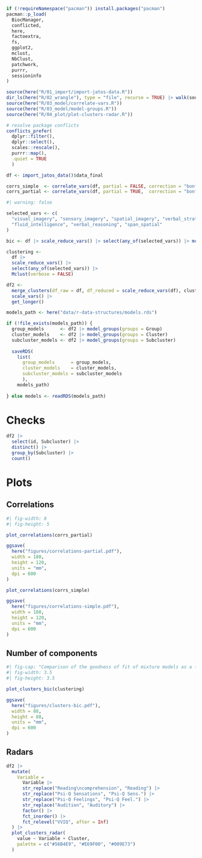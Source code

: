 ```r
if (!requireNamespace("pacman")) install.packages("pacman")
pacman::p_load(
  BiocManager,
  conflicted, 
  here,
  factoextra,
  fs, 
  ggplot2,
  mclust,
  NbClust,
  patchwork,
  purrr,
  sessioninfo
)

source(here("R/01_import/import-jatos-data.R"))
dir_ls(here("R/02_wrangle"), type = "file", recurse = TRUE) |> walk(source)
source(here("R/03_model/correlate-vars.R"))
source(here("R/03_model/model-groups.R"))
source(here("R/04_plot/plot-clusters-radar.R"))

# resolve package conflicts
conflicts_prefer(
  dplyr::filter(), 
  dplyr::select(),
  scales::rescale(), 
  purrr::map(),
  .quiet = TRUE
  )
```

```r
df <- import_jatos_data()$data_final
```

```r
corrs_simple  <- correlate_vars(df, partial = FALSE, correction = "bonferroni")
corrs_partial <- correlate_vars(df, partial = TRUE,  correction = "bonferroni")
```

```r
#| warning: false

selected_vars <- c(
  "visual_imagery", "sensory_imagery", "spatial_imagery", "verbal_strategies",
  "fluid_intelligence", "verbal_reasoning", "span_spatial"
)

bic <- df |> scale_reduce_vars() |> select(any_of(selected_vars)) |> mclustBIC()

clustering <- 
  df |> 
  scale_reduce_vars() |> 
  select(any_of(selected_vars)) |>
  Mclust(verbose = FALSE)

df2 <- 
  merge_clusters(df_raw = df, df_reduced = scale_reduce_vars(df), clustering) |> 
  scale_vars() |> 
  get_longer()
```

```r
models_path <- here("data/r-data-structures/models.rds")

if (!file_exists(models_path)) {
  group_models      <- df2 |> model_groups(groups = Group)
  cluster_models    <- df2 |> model_groups(groups = Cluster)
  subcluster_models <- df2 |> model_groups(groups = Subcluster)
  
  saveRDS(
    list(
      group_models      = group_models,
      cluster_models    = cluster_models,
      subcluster_models = subcluster_models
      ), 
    models_path)
  
} else models <- readRDS(models_path)
```

# Checks

```r
df2 |> 
  select(id, Subcluster) |> 
  distinct() |> 
  group_by(Subcluster) |> 
  count()
```

# Plots

## Correlations

```r
#| fig-width: 8
#| fig-height: 5

plot_correlations(corrs_partial)

ggsave(
  here("figures/correlations-partial.pdf"),
  width = 180,
  height = 120,
  units = "mm",
  dpi = 600
)

plot_correlations(corrs_simple)

ggsave(
  here("figures/correlations-simple.pdf"),
  width = 180,
  height = 120,
  units = "mm",
  dpi = 600
)

```

## Number of components

```r
#| fig-cap: "Comparison of the goodness of fit of mixture models as a function of model type and number of components. A high BIC indicates a good model fit. The three-letter acronyms describe the components of the mixture model. The first letter describes the volume of the components, the second the shape and the last the orientation. E = equal variance, V = variable variance. Acronyms of the form ‘XII’ indicate spherical components, ‘XXI’ diagonal components and ‘XXX’ ellipsoidal components."
#| fig-width: 3.5
#| fig-height: 3.5

plot_clusters_bic(clustering)

ggsave(
  here("figures/clusters-bic.pdf"),
  width = 88,
  height = 88,
  units = "mm",
  dpi = 600
)
```


## Radars

```r
df2 |> 
  mutate(
    Variable = 
      Variable |> 
      str_replace("Reading\ncomprehension", "Reading") |> 
      str_replace("Psi-Q Sensations", "Psi-Q Sens.") |> 
      str_replace("Psi-Q Feelings", "Psi-Q Feel.") |>  
      str_replace("Audition", "Auditory") |> 
      factor() |> 
      fct_inorder() |> 
      fct_relevel("VVIQ", after = Inf)
  ) |> 
  plot_clusters_radar(
    value ~ Variable + Cluster,
    palette = c("#56B4E9", "#E69F00", "#009E73")
  )
```

